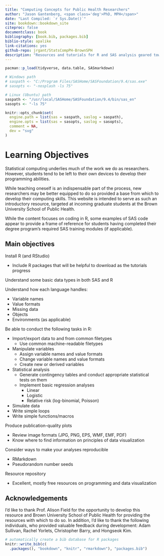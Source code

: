 ```yaml
---
title: "Computing Concepts for Public Health Researchers"
author: "Jason Gantenberg, <span class='deg'>PhD, MPH</span>"
date: "Last Compiled: `r Sys.Date()`"
site: bookdown::bookdown_site
citeproc: false
documentclass: book
bibliography: [book.bib, packages.bib]
biblio-style: apalike
link-citations: yes
github-repo: jrgant/StatsCompPH-BrownSPH
description: "Resources and tutorials for R and SAS analysis geared toward public health students."
---
```


```r
pacman::p_load(tidyverse, data.table, SASmarkdown)

# Windows path
# saspath <- "C:/Program Files/SASHome/SASFoundation/9.4/sas.exe"
# sasopts <- "-nosplash -ls 75"

# Linux (Ubuntu) path
saspath <- "/usr/local/SASHome/SASFoundation/9.4/bin/sas_en"
sasopts <- "-ls 75"

knitr::opts_chunk$set(
  engine.path = list(sas = saspath, saslog = saspath),
  engine.opts = list(sas = sasopts, saslog = sasopts),
  comment = NA,
  dev = "svg"
)

```

# Learning Objectives

Statistical computing underlies much of the work we do as researchers. However, students tend to be left to their own devices to develop their programming abilities.

While teaching oneself is an indispensable part of the process, new researchers may be better equipped to do so provided a base from which to develop their computing skills. This website is intended to serve as such an introductory resource, targeted at incoming graduate students at the Brown University School of Public Health. 

While the content focuses on coding in R, some examples of SAS code appear to provide a frame of reference for students having completed their degree program's required SAS training modules (if applicable).


## Main objectives

Install R (and RStudio)

  - Include R packages that will be helpful to download as the tutorials progress

Understand some basic data types in both SAS and R

Understand how each language handles:

  - Variable names
  - Value formats
  - Missing data
  - Objects
  - Environments (as applicable)

Be able to conduct the following tasks in R:

  - Import/export data to and from common filetypes
      - Use common machine-readable filetypes
  - Manipulate variables
      - Assign variable names and value formats
      - Change variable names and value formats
      - Create new or derived variables
  - Statistical analysis
      - Generate contingency tables and conduct appropriate statistical tests on them
      - Implement basic regression analyses
          - Linear
          - Logistic
          - Relative risk (log-binomial, Poisson)
  - Simulate data
  - Write simple loops
  - Write simple functions/macros

Produce publication-quality plots

  - Review image formats (JPG, PNG, EPS, WMF, EMF, PDF)
  - Know where to find information on principles of data visualization

Consider ways to make your analyses reproducible

  - RMarkdown
  - Pseudorandom number seeds

Resource repository

  - Excellent, mostly free resources on programming and data visualization

## Acknowledgements

<p style="font-weight:normal;">I'd like to thank Prof. Alison Field for the opportunity to develop this resource and Brown University School of Public Health for providing the resources with which to do so. In addition, I'd like to thank the following individuals, who provided valuable feedback during development: Adam Sullivan, Rachel Yorlets, Christopher Barry, and Hongseok Kim.</p>


```r
# automatically create a bib database for R packages
knitr::write_bib(c(
  .packages(), "bookdown", "knitr", "rmarkdown"), "packages.bib")
```

